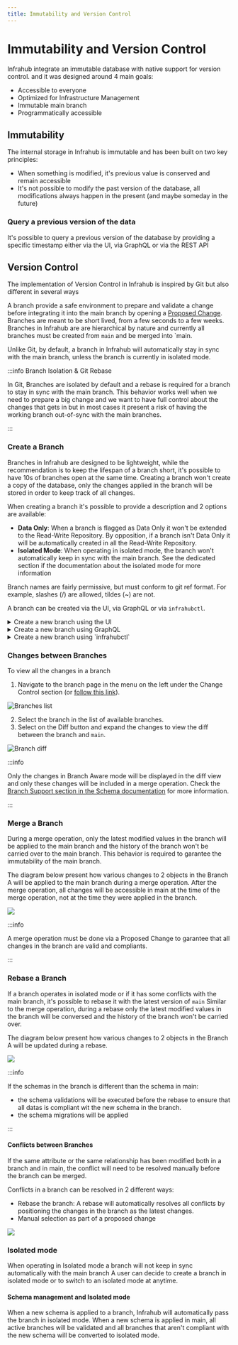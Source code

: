 ```yaml
---
title: Immutability and Version Control
---
```


# Immutability and Version Control

Infrahub integrate an immutable database with native support for version control.
and it was designed around 4 main goals:

- Accessible to everyone
- Optimized for Infrastructure Management
- Immutable main branch
- Programmatically accessible

## Immutability

The internal storage in Infrahub is immutable and has been built on two key principles:

- When something is modified, it's previous value is conserved and remain accessible
- It's not possible to modify the past version of the database, all modifications always happen in the present (and maybe someday in the future)

### Query a previous version of the data

It's possible to query a previous version of the database by providing a specific timestamp either via the UI, via GraphQL or via the REST API

## Version Control

The implementation of Version Control in Infrahub is inspired by Git but also different in several ways

A branch provide a safe environment to prepare and validate a change before integrating it into the main branch by opening a [Proposed Change](/topics/proposed-change).
Branches are meant to be short lived, from a few seconds to a few weeks. Branches in Infrahub are are hierarchical by nature and currently all branches must be created from `main` and be merged into `main.

Unlike Git, by default, a branch in Infrahub will automatically stay in sync with the main branch, unless the branch is currently in isolated mode.

:::info Branch Isolation & Git Rebase

In Git, Branches are isolated by default and a rebase is required for a branch to stay in sync with the main branch.
This behavior works well when we need to prepare a big change and we want to have full control about the changes that gets in but in most cases
it present a risk of having the working branch out-of-sync with the main branches.

:::

### Create a Branch

Branches in Infrahub are designed to be lightweight, while the recommendation is to keep the lifespan of a branch short, it's possible to have 10s of branches open at the same time.
Creating a branch won't create a copy of the database, only the changes applied in the branch will be stored in order to keep track of all changes.

When creating a branch it's possible to provide a description and 2 options are available:

- **Data Only**: When a branch is flagged as Data Only it won't be extended to the Read-Write Repository. By opposition, if a branch isn't Data Only it will be automatically created in all the Read-Write Repository.
- **Isolated Mode**: When operating in isolated mode, the branch won't automatically keep in sync with the main branch. See the dedicated section if the documentation about the isolated mode for more information

Branch names are fairly permissive, but must conform to git ref format. For example, slashes (/) are allowed, tildes (~) are not.

A branch can be created via the UI, via GraphQL or via `infrahubctl`.

<details>
  <summary>Create a new branch using the UI</summary>

  You can create a new branch in the frontend by using the button with a `+ sign` in the top right corner, next to the name of the current branch, i.e., `main`.

  ![](../media/tutorial_1_branch_creation.png)

</details>

<details>
  <summary>Create a new branch using GraphQL</summary>

  Use the GraphQL mutation below to create a new branch named `cr1234`

  ```graphql
  # Endpoint : http://127.0.0.1:8000/graphql/main
  mutation {
    BranchCreate(data: { name: "cr1234", is_data_only: false}) {
      ok
      object {
        id
        name
      }
    }
  }
  ```

</details>

<details>
  <summary>Create a new branch using `infrahubctl`</summary>

  Use the command below to create a new branch named `cr1234`

  ```bash
  infrahubctl branch create cr1234
  ```

</details>

### Changes between Branches

To view all the changes in a branch

1. Navigate to the branch page in the menu on the left under the Change Control section (or [follow this link](http://localhost:8000/branches/)).

![Branches list](../media/tutorial_1_branch_list.png)

2. Select the branch in the list of available branches.
3. Select on the Diff button and expand the changes to view the diff between the branch and `main`.

![Branch diff](../media/tutorial_1_branch_diff.png)

:::info

Only the changes in Branch Aware mode will be displayed in the diff view and only these changes will be included in a merge operation.
Check the [Branch Support section in the Schema documentation](/topics/schema#branch-support) for more information.

:::

### Merge a Branch

During a merge operation, only the latest modified values in the branch will be applied to the main branch and the history of the branch won't be carried over to the main branch.
This behavior is required to garantee the immutability of the main branch.

The diagram below present how various changes to 2 objects in the Branch A will be applied to the main branch during a merge operation.
After the merge operation, all changes will be accessible in main at the time of the merge operation, not at the time they were applied in the branch.

![](../media/branch_merge.excalidraw.svg)

:::info

A merge operation must be done via a Proposed Change to garantee that all changes in the branch are valid and compliants.

:::

### Rebase a Branch

If a branch operates in isolated mode or if it has some conflicts with the main branch, it's possible to rebase it with the latest version of `main`
Similar to the merge operation, during a rebase only the latest modified values in the branch will be conversed and the history of the branch won't be carried over.

The diagram below present how various changes to 2 objects in the Branch A will be updated during a rebase.

![](../media/branch_rebase_no_conflict.excalidraw.svg)

:::info

If the schemas in the branch is different than the schema in main:

- the schema validations will be executed before the rebase to ensure that all datas is compliant wit the new schema in the branch.
- the schema migrations will be applied

:::

#### Conflicts between Branches

If the same attribute or the same relationship has been modified both in a branch and in main, the conflict will need to be resolved manually before the branch can be merged.

Conflicts in a branch can be resolved in 2 different ways:

- Rebase the branch: A rebase will automatically resolves all conflicts by positioning the changes in the branch as the latest changes.
- Manual selection as part of a proposed change

![](../media/branch_conflict.excalidraw.svg)

### Isolated mode

When operating in Isolated mode a branch will not keep in sync automatically with the main branch
A user can decide to create a branch in isolated mode or to switch to an isolated mode at anytime.

#### Schema management and Isolated mode

When a new schema is applied to a branch, Infrahub will automatically pass the branch in isolated mode.
When a new schema is applied in main, all active branches will be validated and all branches that aren't compliant with the new schema will be converted to isolated mode.

